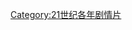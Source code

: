 {{Year by category
|m=2
|c=0
|d=1
|y=6
|cat=劇情片
|sortkey=劇情
|parent=2016年電影作品
|subcat=2010年代劇情片
}}
[[Category:21世纪各年剧情片|Category:21世纪各年剧情片]]
